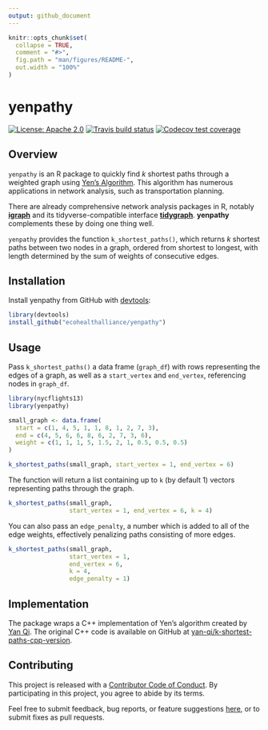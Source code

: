 ```yaml
---
output: github_document
---
```


<!-- README.md is generated from README.Rmd. Please edit that file -->

```r
knitr::opts_chunk$set(
  collapse = TRUE,
  comment = "#>",
  fig.path = "man/figures/README-",
  out.width = "100%"
)
```

# yenpathy

[![License: Apache 2.0](https://img.shields.io/badge/License-Apache%202.0-blue.svg)](https://opensource.org/licenses/Apache-2.0)
[![Travis build status](https://travis-ci.org/ecohealthalliance/yenpathy.svg?branch=master)](https://travis-ci.org/ecohealthalliance/yenpathy)
[![Codecov test coverage](https://codecov.io/gh/ecohealthalliance/yenpathy/branch/master/graph/badge.svg)](https://codecov.io/gh/ecohealthalliance/yenpathy?branch=master)

## Overview

`yenpathy` is an R package to quickly find *k* shortest paths through a weighted
graph using [Yen's Algorithm](https://dx.doi.org/10.1287/mnsc.17.11.712). This algorithm has numerous
applications in network analysis, such as transportation planning.

There are already comprehensive network analysis packages in R, notably [**igraph**](http://igraph.org/r/) and its tidyverse-compatible interface [**tidygraph**](https://github.com/thomasp85/tidygraph). **yenpathy** complements these
by doing one thing well.

`yenpathy` provides the function `k_shortest_paths()`, which returns *k* shortest paths between two nodes in a graph, ordered from shortest to longest, with length determined by the sum of weights of consecutive edges.

## Installation

Install yenpathy from GitHub with [devtools](https://github.com/hadley/devtools):

``` r
library(devtools)
install_github("ecohealthalliance/yenpathy")
```

## Usage

Pass `k_shortest_paths()` a data frame (`graph_df`) with rows representing the edges of a graph, as well as a `start_vertex` and `end_vertex`, referencing nodes in `graph_df`.

```r
library(nycflights13)
library(yenpathy)

small_graph <- data.frame(
  start = c(1, 4, 5, 1, 1, 8, 1, 2, 7, 3),
  end = c(4, 5, 6, 6, 8, 6, 2, 7, 3, 6),
  weight = c(1, 1, 1, 5, 1.5, 2, 1, 0.5, 0.5, 0.5)
)

k_shortest_paths(small_graph, start_vertex = 1, end_vertex = 6)
```

The function will return a list containing up to `k` (by default 1) vectors representing paths through the graph.

```r
k_shortest_paths(small_graph,
                 start_vertex = 1, end_vertex = 6, k = 4)
```

You can also pass an `edge_penalty`, a number which is added to all of the edge weights, effectively penalizing paths consisting of more edges.

```r
k_shortest_paths(small_graph,
                 start_vertex = 1,
                 end_vertex = 6,
                 k = 4,
                 edge_penalty = 1)
```

## Implementation 

The package wraps a C++ implementation of Yen's algorithm created by [Yan Qi](https://github.com/yan-qi). The original C++ code is available on GitHub at [yan-qi/k-shortest-paths-cpp-version](https://github.com/yan-qi/k-shortest-paths-cpp-version).

## Contributing

This project is released with a [Contributor Code of Conduct](https://github.com/ecohealthalliance/yenpathy/blob/master/CONDUCT.md). By participating in this project, you agree to abide by its terms.

Feel free to submit feedback, bug reports, or feature suggestions [here](https://github.com/ecohealthalliance/yenpathy/issues), or to submit fixes as pull requests.
